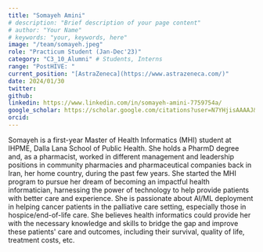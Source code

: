 ```yaml
---
title: "Somayeh Amini"
# description: "Brief description of your page content"
# author: "Your Name"
# keywords: "your, keywords, here"
image: "/team/somayeh.jpeg"
role: "Practicum Student (Jan-Dec'23)"
category: "C3_10_Alumni" # Students, Interns
range: "PostHIVE: "
current_position: "[AstraZeneca](https://www.astrazeneca.com/)"
date: 2024/01/30
twitter:
github:
linkedin: https://www.linkedin.com/in/somayeh-amini-7759754a/
google_scholar: https://scholar.google.com/citations?user=N7YHjisAAAAJ&hl=en
orcid:
---
```


Somayeh is a first-year Master of Health Informatics (MHI) student at IHPME, Dalla Lana School of Public Health. She holds a PharmD degree and, as a pharmacist, worked in different management and leadership positions in community pharmacies and pharmaceutical companies back in Iran, her home country, during the past few years.
She started the MHI program to pursue her dream of becoming an impactful health informatician, harnessing the power of technology to help provide patients with better care and experience. She is passionate about AI/ML deployment in helping cancer patients in the palliative care setting, especially those in hospice/end-of-life care. She believes health informatics could provide her with the necessary knowledge and skills to bridge the gap and improve these patients' care and outcomes, including their survival, quality of life, treatment costs, etc.
